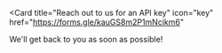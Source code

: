 <Card
  title="Reach out to us for an API key"
  icon="key"
  href="https://forms.gle/kauGS8m2P1mNcikm6"
>
  We'll get back to you as soon as possible!
</Card>